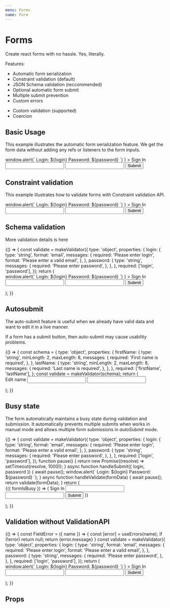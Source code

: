 ```yaml
---
menu: Forms
name: Form
---
```



# Forms

Create react forms with no hassle. Yes, literally.

Features:

- Automatic form serialization
- Constraint validation (default)
- JSON Schema validation (reccommended)
- Optional automatic form submit
- Multiple submit prevention
- Custom errors

* Custom validation (supported)
* Coercion

<!-- @rkta/form does not force you to place any listeners or refs on all the inputs. -->

## Basic Usage

This example illustrates the automatic form serialization feature.
We get the form data without adding any refs or listeners to the form inputs.

<Playground>
  <Card rize={1} css={{ maxWidth: '450px', margin: '24px auto' }}>
    <Form
      onFormSubmit={({ login, password }) =>
        window.alert(`
Login: ${login}
Password: ${password}
      `)
      }
    >
      <CardHeader>Sign In</CardHeader>
      <CardBody>
        <Input autoComplete="username" caption="Login" name="login" bgColor="paper2" type="email" />
        <Divider invisible />
        <Input
          autoComplete="current-password"
          caption="Password"
          bgColor="paper2"
          name="password"
          type="password"
        />
      </CardBody>
      <CardFooter right>
        <Button bgColor="primary" type="submit">
          Submit
        </Button>
      </CardFooter>
    </Form>
  </Card>
</Playground>

## Constraint validation

This example illustrates how to validate forms with Constraint validation API.

<Playground>
  <Card rize={1} css={{ maxWidth: '450px', margin: '24px auto' }}>
    <Form
      onFormSubmit={({ login, password }) =>
        window.alert(`
Login: ${login}
Password: ${password}
      `)
      }
    >
      <CardHeader>Sign In</CardHeader>
      <CardBody>
        <Input
          autoComplete="username"
          caption="Login"
          name="login"
          bgColor="paper2"
          required
          type="email"
        />
        <Divider invisible />
        <Input
          autoComplete="current-password"
          caption="Password"
          bgColor="paper2"
          name="password"
          required
          type="password"
        />
      </CardBody>
      <CardFooter right>
        <Button bgColor="primary" type="submit">
          Submit
        </Button>
      </CardFooter>
    </Form>
  </Card>
</Playground>

## Schema validation

More validation details is here

<Playground>
  {() => {
    const validate = makeValidator({
      type: 'object',
      properties: {
        login: {
          type: 'string',
          format: 'email',
          messages: {
            required: 'Please enter login',
            format: 'Please enter a valid email',
          },
        },
        password: {
          type: 'string',
          messages: {
            required: 'Please enter password',
          },
        },
      },
      required: ['login', 'password'],
    });
    return (
      <Card rize={1} css={{ maxWidth: '450px', margin: '24px auto' }}>
        <Form
          validate={validate}
          onFormSubmit={({ login, password }) =>
            window.alert(`
Login: ${login}
Password: ${password}
      `)
          }
        >
          <CardHeader>Sign In</CardHeader>
          <CardBody>
            <Input
              autoComplete="username"
              caption="Login"
              name="login"
              bgColor="paper2"
              type="email"
            />
            <Divider invisible />
            <Input
              autoComplete="current-password"
              caption="Password"
              bgColor="paper2"
              name="password"
              type="password"
            />
          </CardBody>
          <CardFooter right>
            <Button bgColor="primary" type="submit">
              Submit
            </Button>
          </CardFooter>
        </Form>
      </Card>
    );
  }}
</Playground>

## Autosubmit

The auto-submit feature is useful when we already have valid data and want to edit it in a live manner.

If a form has a submit button, then auto-submit may cause usability problems.

<Playground>
  {() => {
    const schema = {
      type: 'object',
      properties: {
        firstName: {
          type: 'string',
          minLength: 2,
          maxLength: 8,
          messages: {
            required: 'First name is required',
          },
        },
        lastName: {
          type: 'string',
          minLength: 2,
          maxLength: 8,
          messages: {
            required: 'Last name is required',
          },
        },
      },
      required: ['firstName', 'lastName'],
    };
    const validate = makeValidator(schema);
    return (
      <Card rize={1} css={{ maxWidth: '450px', margin: '24px auto' }}>
        <Form autoSubmit validate={validate} onFormSubmit={console.log}>
          <CardHeader>Edit name</CardHeader>
          <CardBody>
            <Input
              autoComplete="none"
              bgColor="paper2"
              caption="First Name"
              defaultValue="Barack"
              name="firstName"
              type="text"
            />
            <Divider invisible />
            <Input
              autoComplete="none"
              bgColor="paper2"
              caption="Last Name"
              defaultValue="Obama"
              name="lastName"
              type="text"
            />
          </CardBody>
        </Form>
      </Card>
    );
  }}
</Playground>

## Busy state

The form automatically maintains a busy state during validation and submission.
It automatically prevents multiple submits when works in manual mode and allows
multiple form submissions in _autoSubmit_ mode.

<Playground>
  {() => {
    const validate = makeValidator({
      type: 'object',
      properties: {
        login: {
          type: 'string',
          format: 'email',
          messages: {
            required: 'Please enter login',
            format: 'Please enter a valid email',
          },
        },
        password: {
          type: 'string',
          messages: {
            required: 'Please enter password',
          },
        },
      },
      required: ['login', 'password'],
    });
    function pause() {
      return new Promise((resolve) => setTimeout(resolve, 1000));
    }
    async function handleSubmit({ login, password }) {
      await pause();
      window.alert(`
Login: ${login}
Password: ${password}
      `);
    }
    async function handleValidate(formData) {
      await pause();
      return validate(formData);
    }
    return (
      <Card rize={1} css={{ maxWidth: '450px', margin: '24px auto' }}>
        <Form validate={handleValidate} onFormSubmit={handleSubmit}>
          {({ formIsBusy }) => (
            <Fragment>
              <CardHeader>Sign In</CardHeader>
              <CardBody>
                <Input
                  autoComplete="username"
                  caption="Login"
                  name="login"
                  bgColor="paper2"
                  type="email"
                />
                <Divider invisible />
                <Input
                  autoComplete="current-password"
                  caption="Password"
                  bgColor="paper2"
                  name="password"
                  type="password"
                />
              </CardBody>
              <CardFooter right>
                <Button bgColor="primary" busy={formIsBusy} type="submit">
                  Submit
                </Button>
              </CardFooter>
            </Fragment>
          )}
        </Form>
      </Card>
    );
  }}
</Playground>

## Validation without ValidationAPI



<Playground>
  {() => {
    const FieldError = ({ name }) => {
      const [error] = useErrors(name);
      if (!error) return null;
      return <span style={{ color: 'red', fontSize: 12, paddingLeft: 16 }}>{error.message}</span>
    }
    const validate = makeValidator({
      type: 'object',
      properties: {
        login: {
          type: 'string',
          format: 'email',
          messages: {
            required: 'Please enter login',
            format: 'Please enter a valid email',
          },
        },
        password: {
          type: 'string',
          messages: {
            required: 'Please enter password',
          },
        },
      },
      required: ['login', 'password'],
    });
    return (
      <Card rize={1} css={{ maxWidth: '450px', margin: '24px auto' }}>
        <Form
          useConstraintValidationAPI={false}
          validate={validate}
          onFormSubmit={({ login, password }) =>
            window.alert(`
Login: ${login}
Password: ${password}
      `)
          }
        >
          <CardHeader>Sign In</CardHeader>
          <CardBody>
            <Input
              autoComplete="username"
              caption="Login"
              name="login"
              bgColor="paper2"
              type="email"
            />
            <FieldError name="login" />
            <Divider invisible />
            <Input
              autoComplete="current-password"
              caption="Password"
              bgColor="paper2"
              name="password"
              type="password"
            />
            <FieldError name="password" />
          </CardBody>
          <CardFooter right>
            <Button bgColor="primary" type="submit">
              Submit
            </Button>
          </CardFooter>
        </Form>
      </Card>
    );
  }}
</Playground>

## Props

<Props of={Form} />
